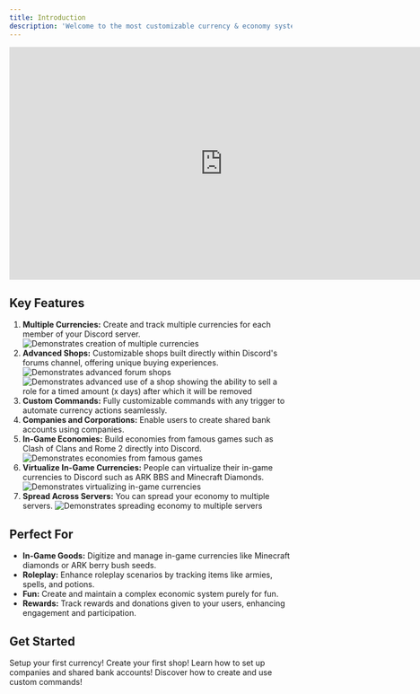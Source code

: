 ```yaml
---
title: Introduction
description: 'Welcome to the most customizable currency & economy system on Discord!'
---
```

<iframe width="760" height="415" src="https://www.youtube.com/embed/VHB2dHA-qzU?si=u222k_saOANCT09e" title="YouTube video player" frameborder="0" allow="accelerometer; autoplay; clipboard-write; encrypted-media; gyroscope; picture-in-picture" referrerpolicy="strict-origin-when-cross-origin" allowfullscreen></iframe>

## Key Features

1. **Multiple Currencies:** Create and track multiple currencies for each member of your Discord server.
![Demonstrates creation of multiple currencies](https://imgur.com/yQcVepJ.png)
2. **Advanced Shops:** Customizable shops built directly within Discord's forums channel, offering unique buying experiences.
![Demonstrates advanced forum shops](https://imgur.com/hoH9AgX.png)
![Demonstrates advanced use of a shop showing the ability to sell a role for a timed amount (x days) after which it will be removed](https://imgur.com/LLKi8yk.png)
3. **Custom Commands:** Fully customizable commands with any trigger to automate currency actions seamlessly.
4. **Companies and Corporations:** Enable users to create shared bank accounts using companies.
5. **In-Game Economies:** Build economies from famous games such as Clash of Clans and Rome 2 directly into Discord.
![Demonstrates economies from famous games](https://imgur.com/JnArBDT.png)
6. **Virtualize In-Game Currencies:** People can virtualize their in-game currencies to Discord such as ARK BBS and Minecraft Diamonds.
![Demonstrates virtualizing in-game currencies](https://imgur.com/P3EOttq.png)
7. **Spread Across Servers:** You can spread your economy to multiple servers.
![Demonstrates spreading economy to multiple servers](https://imgur.com/C0w1Df0.png)

## Perfect For

- **In-Game Goods:** Digitize and manage in-game currencies like Minecraft diamonds or ARK berry bush seeds.
- **Roleplay:** Enhance roleplay scenarios by tracking items like armies, spells, and potions.
- **Fun:** Create and maintain a complex economic system purely for fun.
- **Rewards:** Track rewards and donations given to your users, enhancing engagement and participation.

## Get Started
<CardGroup cols={2}>
  <Card
    title='Creating Currencies'
    icon='pen-to-square'
    href='https://docs.currenciesbot.com/currencies/creating'
  >
    Setup your first currency!
  </Card>
  <Card
    title='Creating Shops - Docs Coming soon'
    icon='image'
    href='https://docs.currenciesbot.com/currencies/creating'
  >
    Create your first shop!
  </Card>
  <Card
    title='Creating Companies - Docs Coming soon'
    icon='building'
    href='https://docs.currenciesbot.com/currencies/creating'
  >
    Learn how to set up companies and shared bank accounts!
  </Card>
  <Card
    title='Advanced Examples - Docs Coming soon'
    icon='screwdriver-wrench'
    href='https://docs.currenciesbot.com/currencies/creating'
  >
    Discover how to create and use custom commands!
  </Card>
</CardGroup>
